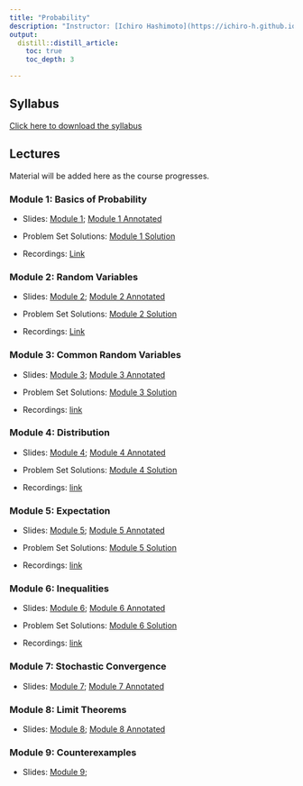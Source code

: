 ```yaml
---
title: "Probability"
description: "Instructor: [Ichiro Hashimoto](https://ichiro-h.github.io/), PhD student (3rd Year)"
output:
  distill::distill_article:
    toc: true
    toc_depth: 3

---
```



## Syllabus

[Click here to download the syllabus](Probability/2025/Syllabus/Bootcamp_Probability_Syllabus.pdf)


## Lectures

Material will be added here as the course progresses.


### Module 1: Basics of Probability
- Slides: [Module 1](Probability/2025/Slides/Module_1.pdf); [Module 1 Annotated](Probability/2025/Slides/Module_1_annotated.pdf)  

 - Problem Set Solutions: [Module 1 Solution](Probability/2025/Solutions/Module_1_Solutions.pdf)  

- Recordings: [Link](https://play.library.utoronto.ca/watch/c483fe6c4a2e358851e0a0c617a28fe2)

### Module 2: Random Variables
- Slides: [Module 2](Probability/2025/Slides/Module_2.pdf);  [Module 2 Annotated](Probability/2025/Slides/Module_2_annotated.pdf)  

 - Problem Set Solutions: [Module 2 Solution](Probability/2025/Solutions/Module_2_Solutions.pdf)  

- Recordings: [Link](https://play.library.utoronto.ca/watch/36952b9ebbb8c8014e51e81fb7e9103f)

### Module 3: Common Random Variables

- Slides: [Module 3](Probability/2025/Slides/Module_3.pdf);  [Module 3 Annotated](Probability/2025/Slides/Module_3_annotated.pdf)  

- Problem Set Solutions: [Module 3 Solution](Probability/2025/Solutions/Module_3_Solutions.pdf)

- Recordings: [link](https://play.library.utoronto.ca/watch/d5b43bb0d2b66c8d443efba0dc32bba2) 

### Module 4: Distribution

 - Slides: [Module 4](Probability/2025/Slides/Module_4.pdf); [Module 4 Annotated](Probability/2025/Slides/Module_4_annotated.pdf)  

 - Problem Set Solutions: [Module 4 Solution](Probability/2025/Solutions/Module_4_Solutions.pdf)  

- Recordings: [link](https://play.library.utoronto.ca/watch/d8cbfb9b4cd4244228d42396b142276e)

### Module 5: Expectation

- Slides: [Module 5](Probability/2025/Slides/Module_5.pdf);  [Module 5 Annotated](Probability/2025/Slides/Module_5_annotated.pdf)  

- Problem Set Solutions: [Module 5 Solution](Probability/2025/Solutions/Module_5_Solutions.pdf) 

- Recordings: [link](https://play.library.utoronto.ca/watch/fd45f4ed44ba6b25283d5d8eb558cff5)

### Module 6: Inequalities

- Slides: [Module 6](Probability/2025/Slides/Module_6.pdf); 
[Module 6 Annotated](Probability/2025/Slides/Module_6_annotated.pdf)

- Problem Set Solutions: [Module 6 Solution](Probability/2025/Solutions/Module_6_Solutions.pdf)

- Recordings: [link](https://play.library.utoronto.ca/watch/c994fda8908d9f3ac1836aa1dcd52e0f)

### Module 7: Stochastic Convergence


- Slides: [Module 7](Probability/2025/Slides/Module_7.pdf); 
[Module 7 Annotated](Probability/2025/Slides/Module_7_annotated.pdf)

<!-- - Problem Set Solutions: [Module 7 Solution](Probability/2025/Solutions/Module_7_Solutions.pdf)  -->

<!-- - Recordings: [link](https://play.library.utoronto.ca/watch/f79a75a5efdd714a90bc56ab73dec9c1) -->

### Module 8: Limit Theorems

- Slides: [Module 8](Probability/2025/Slides/Module_8.pdf); 
 [Module 8 Annotated](Probability/2025/Slides/Module_8_annotated.pdf) 

<!-- - Problem Set Solutions: [Module 8 Solution](Probability/2025/Solutions/Module_8_Solutions.pdf)  -->

<!-- - Recordings: [link](https://play.library.utoronto.ca/watch/d371f1cee0cfd578b707639e03cb3a99) -->

### Module 9: Counterexamples

- Slides: [Module 9](Probability/2025/Slides/Module_9.pdf); 
<!-- [Module 9 Annotated](Probability/2025/Slides/Module_9_annotated.pdf) -->

<!-- - Recordings: [link](https://play.library.utoronto.ca/watch/1d8c92286b9b783cb444bb2b7763fa90) -->